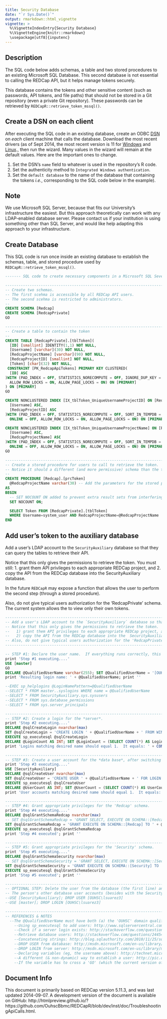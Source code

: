 ```yaml
---
title: Security Database
date: "`r Sys.Date()`"
output: rmarkdown::html_vignette
vignette: >
  %\VignetteIndexEntry{Security Database}
  %\VignetteEngine{knitr::rmarkdown}
  \usepackage[utf8]{inputenc}
---
```


## Description
The SQL code below adds schemas, a table and two stored procedures to an existing Microsoft SQL Database.  This second database is not essential to calling the REDCap API, but it helps manage tokens securely.

This database contains the tokens and other sensitive content (such as passwords, API tokens, and file paths) that should not be stored in a Git repository (even a private Git repository).  These passwords can be retrieved by `REDCapR::retrieve_token_mssql()`.

## Create a DSN on each client
After executing the SQL code in an existing database, create an ODBC [DSN](http://en.wikipedia.org/wiki/Data_source_name) on *each* client machine that calls the database.  Download the most recent drivers (as of Sept 2014, the most recent version is 11 for [Windows](http://www.microsoft.com/en-us/download/details.aspx?id=36434) and [Linux](https://msdn.microsoft.com/library/hh568451(SQL.110).aspx)., then run the wizard.  Many values in the wizard will remain at the default values.  Here are the important ones to change.

 1. Set the DSN's `name` field to whatever is used in the repository's R code.
 2. Set the authenticity method to `Integrated Windows authentication`.
 3. Set the `default database` to the name of the database that containing the tokens *i.e.*, corresponding to the SQL code below in the example).

## Note
We use Microsoft SQL Server, because that fits our University's infrastructure the easiest.  But this approach theoretically can work with any LDAP-enabled database server.  Please contact us if your institution is using something other than SQL Server, and would like help adapting this approach to your infrastructure.

## Create Database
This SQL code is run once inside an existing database to establish the schemas, table, and stored procedure used by `REDCapR::retrieve_token_mssql()`.

```SQL
------- SQL code to create necessary components in a Microsoft SQL Sever database -------

-----------------------------------------------------------------------
-- Create two schemas.  
-- The first scehma is accessible by all REDCap API users. 
-- The second scehma is restricted to administrators.
--
CREATE SCHEMA [Redcap]
CREATE SCHEMA [RedcapPrivate]
GO

-----------------------------------------------------------------------
-- Create a table to contain the token
--
CREATE TABLE [RedcapPrivate].[tblToken](
  [ID] [smallint] IDENTITY(1,1) NOT NULL,
  [Username] [varchar](30) NOT NULL,
  [RedcapProjectName] [varchar](90) NOT NULL,
  [RedcapProjectID] [smallint] NOT NULL,
  [Token] [char](32) NOT NULL,
 CONSTRAINT [PK_RedcapApiTokens] PRIMARY KEY CLUSTERED(
  [ID] ASC
)WITH (PAD_INDEX = OFF, STATISTICS_NORECOMPUTE = OFF, IGNORE_DUP_KEY = OFF, 
  ALLOW_ROW_LOCKS = ON, ALLOW_PAGE_LOCKS = ON) ON [PRIMARY]
) ON [PRIMARY]
GO

CREATE NONCLUSTERED INDEX [IX_tblToken_UniqueUsernameProjectID] ON [RedcapPrivate].[tblToken](
  [Username] ASC,
  [RedcapProjectID] ASC
)WITH (PAD_INDEX = OFF, STATISTICS_NORECOMPUTE = OFF, SORT_IN_TEMPDB = OFF, DROP_EXISTING = OFF, 
  ONLINE = OFF, ALLOW_ROW_LOCKS = ON, ALLOW_PAGE_LOCKS = ON) ON [PRIMARY]

CREATE NONCLUSTERED INDEX [IX_tblToken_UniqueUsernameProjectName] ON [RedcapPrivate].[tblToken](
  [Username] ASC,
  [RedcapProjectName] ASC
)WITH (PAD_INDEX = OFF, STATISTICS_NORECOMPUTE = OFF, SORT_IN_TEMPDB = OFF, DROP_EXISTING = OFF, 
  ONLINE = OFF, ALLOW_ROW_LOCKS = ON, ALLOW_PAGE_LOCKS = ON) ON [PRIMARY]
GO

-----------------------------------------------------------------------
-- Create a stored procedure for users to call to retrieve the token.
-- Notice it should a different (and more permissive) schema than the table.
--
CREATE PROCEDURE [Redcap].[prcToken]
  @RedcapProjectName varchar(30) -- Add the parameters for the stored procedure here
AS
BEGIN
  -- SET NOCOUNT ON added to prevent extra result sets from interfering with SELECT statements.
  SET NOCOUNT ON; 

  SELECT Token FROM [RedcapPrivate].[tblToken]
  WHERE Username=system_user AND RedcapProjectName=@RedcapProjectName
END
```

## Add user's token to the auxiliary database
Add a user's LDAP account to the `SecurityAuxiliary` database so that they can query the tables to retrieve their API.

Notice that this only gives the permissions to retrieve the token.  You must still:
 1. grant them API privileges to each appropriate REDCap project, and
 2. copy the API from the REDCap database into the  SecurityAuxiliary database.

In the future `REDCapR` may expose a function that allows the user to perform the second step (through a stored procedure).

Also, do not give typical users authorization for the 'RedcapPrivate' schema.  The current system allows the to view only their own tokens.

```sql
-----------------------------------------------------------------------
-- Add a user's LDAP account to the `SecurityAuxiliary` database so that they can query the tables to retrieve their API.
-- Notice that this only gives the permissions to retrieve the token.  You must still:
--   1) grant them API privileges to each appropriate REDCap project, and
--   2) copy the API from the REDCap database into the  SecurityAuxiliary database.
-- Also, do not give typical users authorization for the 'RedcapPrivate' schema.  The current system allows the to view only their own tokens.
-----------------------------------------------------------------------

-- STEP #1: Declare the user name.  If everything runs correctly, this should be the only piece of code that you need to modify.
print 'Step #1 executing....' 
USE [master]
GO
DECLARE @QualifiedUserName varchar(255); SET @QualifiedUserName = '[OUHSC\lsuarez3]'
print 'Resulting login name: ' + @QualifiedUserName; print '' 

--EXEC sp_helplogins @LoginNamePattern=@QualifiedUserName
--SELECT * FROM master..syslogins WHERE name = @QualifiedUserName
--SELECT * FROM SecurityAuxiliary.sys.sysusers 
--SELECT * FROM sys.database_permissions
--SELECT * FROM sys.server_principals

-----------------------------------------------------------------------
-- STEP #2: Create a login for the *server*.
print 'Step #2 executing....' 
DECLARE @sqlCreateLogin nvarchar(max)
SET @sqlCreateLogin = 'CREATE LOGIN ' + @QualifiedUserName + ' FROM WINDOWS WITH DEFAULT_DATABASE=[SecurityAuxiliary]'
EXECUTE sp_executesql @sqlCreateLogin
DECLARE @LoginCount AS INT; SET @LoginCount = (SELECT COUNT(*) AS LoginCount FROM master..syslogins WHERE '[' + loginname + ']' = @QualifiedUserName)
print 'Logins matching desired name should equal 1.  It equals: ' + CONVERT(varchar, @LoginCount); print '' 

-----------------------------------------------------------------------
-- STEP #3: Create a user account for the *data base*, after switching the database under focus to SecurityAuxiliary.
print 'Step #3 executing....' 
USE [SecurityAuxiliary]
DECLARE @sqlCreateUser nvarchar(max)
SET @sqlCreateUser = 'CREATE USER ' + @QualifiedUserName + ' FOR LOGIN ' + @QualifiedUserName
EXECUTE sp_executesql @sqlCreateUser
DECLARE @UserCount AS INT; SET @UserCount = (SELECT COUNT(*) AS UserCount FROM SecurityAuxiliary.sys.sysusers WHERE '[' + name + ']' = @QualifiedUserName)
print 'User accounts matching desired name should equal 1.  It equals: ' + CONVERT(varchar, @UserCount); print '' 

-----------------------------------------------------------------------
-- STEP #4: Grant appropriate privileges for the 'Redcap' schema.
print 'Step #4 executing....' 
DECLARE @sqlGrantSchemaRedcap nvarchar(max)
-- SET @sqlGrantSchemaRedcap = 'GRANT SELECT, EXECUTE ON SCHEMA::[Redcap] TO ' + @QualifiedUserName 
SET @sqlGrantSchemaRedcap = 'GRANT EXECUTE ON SCHEMA::[Redcap] TO ' + @QualifiedUserName 
EXECUTE sp_executesql @sqlGrantSchemaRedcap
print 'Step #4 executed'; print '' 

-----------------------------------------------------------------------
-- STEP #5: Grant appropriate privileges for the 'Security' schema.
print 'Step #5 executing....' 
DECLARE @sqlGrantSchemaSecurity nvarchar(max)
-- SET @sqlGrantSchemaSecurity = 'GRANT SELECT, EXECUTE ON SCHEMA::[Security] TO ' + @QualifiedUserName 
SET @sqlGrantSchemaSecurity = 'GRANT EXECUTE ON SCHEMA::[Security] TO ' + @QualifiedUserName 
EXECUTE sp_executesql @sqlGrantSchemaSecurity
print 'Step #5 executed'; print '' 

-----------------------------------------------------------------------
-- OPTIONAL STEP: Delete the user from the database (the first line) and then the server (the second line).  
-- The person's other database user accounts (besides with the SecurityAuxiliary database) will NOT be automatically deleted by these two lines.
--USE [SecurityAuxiliary]; DROP USER [OUHSC\lsuarez3]
--USE [master]; DROP LOGIN [OUHSC\lsuarez3]

-----------------------------------------------------------------------
-- REFERENCES & NOTES
  --The @QualifiedUserName must have both (a) the 'OUHSC' domain qualification, and (b) the square brackets (to escape the backslash).
	--Using sp_executesql to add users: http://www.sqlservercentral.com/Forums/Topic497615-359-1.aspx
	--Check if a server login exists: http://stackoverflow.com/questions/37275/sql-query-for-logins
	--Retrieve database users: http://stackoverflow.com/questions/2445444/how-to-get-a-list-of-users-for-all-instances-databases
	--Concatenating strings: http://blog.sqlauthority.com/2010/11/25/sql-server-concat-function-in-sql-server-sql-concatenation/
	--DROP USER from database: http://msdn.microsoft.com/en-us/library/ms189438.aspx
	--DROP LOGIN from server: http://msdn.microsoft.com/en-us/library/ms188012.aspx
	--Declaring variables (eg, the username above): http://technet.microsoft.com/en-us/library/aa258839.aspx
	--A different (& non-dynamic) way to establish a user: http://pic.dhe.ibm.com/infocenter/dmndhelp/v8r5m0/index.jsp?topic=%2Fcom.ibm.wbpm.imuc.sbpm.doc%2Ftopics%2Fdb_create_users_nd_aix.html
	--If the variable has to cross a 'GO' (which the current version of the script doesn't need): http://stackoverflow.com/questions/937336/is-there-a-way-to-persist-a-variable-across-a-go
```
 
## Document Info
This document is primarily based on REDCap version 5.11.3, and was last updated 2014-09-07.  A development version of the document is available on GitHub: http://htmlpreview.github.io/?https://github.com/OuhscBbmc/REDCapR/blob/dev/inst/doc/TroubleshootingApiCalls.html.
